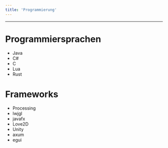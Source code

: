 ```yaml
---
title: 'Programmierung'
---
```

---

# Programmiersprachen

- Java
- C#
- C
- Lua
- Rust

# Frameworks

- Processing
- lwjgl
- javafx
- Love2D
- Unity
- axum
- egui
